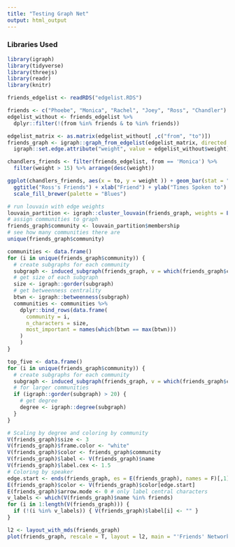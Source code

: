 ```yaml
---
title: "Testing Graph Net"
output: html_output
---
```


### Libraries Used
```r
library(igraph)
library(tidyverse)
library(threejs)
library(readr)
library(knitr)
```

```r
friends_edgelist <- readRDS("edgelist.RDS") 
```

```r
friends <- c("Phoebe", "Monica", "Rachel", "Joey", "Ross", "Chandler") 
edgelist_without <- friends_edgelist %>% 
  dplyr::filter(!(from %in% friends & to %in% friends))
```

```r
edgelist_matrix <- as.matrix(edgelist_without[ ,c("from", "to")]) 
friends_graph <- igraph::graph_from_edgelist(edgelist_matrix, directed = FALSE) %>% 
  igraph::set.edge.attribute("weight", value = edgelist_without$weight)
```

```r
chandlers_friends <- filter(friends_edgelist, from == 'Monica') %>%
  filter(weight > 15) %>% arrange(desc(weight))

ggplot(chandlers_friends, aes(x = to, y = weight )) + geom_bar(stat = "identity", fill = "Blue") +
  ggtitle("Ross's Friends") + xlab("Friend") + ylab("Times Spoken to") + 
  scale_fill_brewer(palette = "Blues")

```

```r
# run louvain with edge weights 
louvain_partition <- igraph::cluster_louvain(friends_graph, weights = E(friends_graph)$weight) 
# assign communities to graph 
friends_graph$community <- louvain_partition$membership 
# see how many communities there are 
unique(friends_graph$community) 

communities <- data.frame() 
for (i in unique(friends_graph$community)) { 
  # create subgraphs for each community 
  subgraph <- induced_subgraph(friends_graph, v = which(friends_graph$community == i)) 
  # get size of each subgraph 
  size <- igraph::gorder(subgraph) 
  # get betweenness centrality 
  btwn <- igraph::betweenness(subgraph) 
  communities <- communities %>% 
    dplyr::bind_rows(data.frame(
      community = i, 
      n_characters = size, 
      most_important = names(which(btwn == max(btwn))) 
    ) 
    ) 
} 

```

```r
top_five <- data.frame() 
for (i in unique(friends_graph$community)) { 
  # create subgraphs for each community 
  subgraph <- induced_subgraph(friends_graph, v = which(friends_graph$community == i)) 
  # for larger communities 
  if (igraph::gorder(subgraph) > 20) { 
    # get degree 
    degree <- igraph::degree(subgraph) 
  } 
}
```



```r
# Scaling by degree and coloring by community
V(friends_graph)$size <- 3 
V(friends_graph)$frame.color <- "white" 
V(friends_graph)$color <- friends_graph$community 
V(friends_graph)$label <- V(friends_graph)$name 
V(friends_graph)$label.cex <- 1.5 
# Coloring by speaker
edge.start <- ends(friends_graph, es = E(friends_graph), names = F)[,1] 
E(friends_graph)$color <- V(friends_graph)$color[edge.start] 
E(friends_graph)$arrow.mode <- 0 # only label central characters 
v_labels <- which(V(friends_graph)$name %in% friends) 
for (i in 1:length(V(friends_graph))) { 
  if (!(i %in% v_labels)) { V(friends_graph)$label[i] <- "" } 
}

l2 <- layout_with_mds(friends_graph)
plot(friends_graph, rescale = T, layout = l2, main = "'Friends' Network - All Seasons")

```